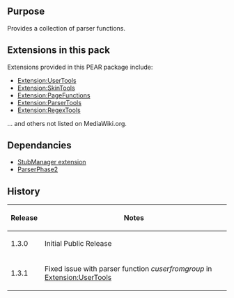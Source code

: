 {{Extension
|name        = ParserExt
|status      = stable
|type        = Parser functions
|author      = [[user:jldupont|Jean-Lou Dupont]]
|image       =
|version     = 1.3.1
|update      =
|mediawiki   = 1.10, 1.11
|download    = [http://mediawiki.googlecode.com/svn/trunk/extensions/ParserExt SVN]
|readme      =
|changelog   = $Id: ParserExt.doc.wikitext 796 2007-12-28 21:05:18Z jeanlou.dupont $
|description = 
|parameters  =
|rights      =
|example     =
}}
== Purpose==
Provides a collection of parser functions.

== Extensions in this pack ==
Extensions provided in this PEAR package include:
* [[Extension:UserTools]]
* [[Extension:SkinTools]]
* [[Extension:PageFunctions]]
* [[Extension:ParserTools]]
* [[Extension:RegexTools]]
... and others not listed on MediaWiki.org.

== Dependancies ==
* [[Extension:StubManager|StubManager extension]]
* [[Extension:ParserPhase2|ParserPhase2]]

{{Pear|ParserExt}}

== History ==
{|border=1
! Release !! Notes
|-
| 1.3.0 || Initial Public Release
|-
| 1.3.1 || Fixed issue with parser function ''cuserfromgroup'' in [[Extension:UserTools]]
|}
